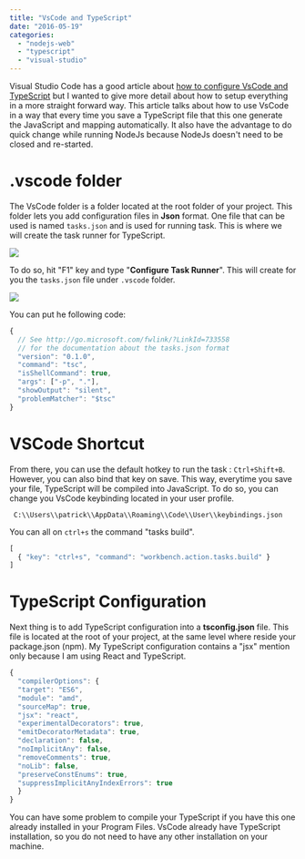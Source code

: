 ```yaml
---
title: "VsCode and TypeScript"
date: "2016-05-19"
categories: 
  - "nodejs-web"
  - "typescript"
  - "visual-studio"
---
```


Visual Studio Code has a good article about [how to configure VsCode and TypeScript](http://code.visualstudio.com/docs/languages/typescript) but I wanted to give more detail about how to setup everything in a more straight forward way. This article talks about how to use VsCode in a way that every time you save a TypeScript file that this one generate the JavaScript and mapping automatically. It also have the advantage to do quick change while running NodeJs because NodeJs doesn't need to be closed and re-started.

# .vscode folder

The VsCode folder is a folder located at the root folder of your project. This folder lets you add configuration files in **Json** format. One file that can be used is named `tasks.json` and is used for running task. This is where we will create the task runner for TypeScript.

![](images/vscodefolder.png)

To do so, hit "F1" key and type "**Configure Task Runner**". This will create for you the `tasks.json` file under `.vscode` folder.

![](images/taskrunner.png)

You can put he following code: 

```typescript
{ 
  // See http://go.microsoft.com/fwlink/?LinkId=733558 
  // for the documentation about the tasks.json format 
  "version": "0.1.0", 
  "command": "tsc", 
  "isShellCommand": true, 
  "args": ["-p", "."], 
  "showOutput": "silent", 
  "problemMatcher": "$tsc" 
} 
``` 


# VSCode Shortcut

From there, you can use the default hotkey to run the task : `Ctrl+Shift+B`. However, you can also bind that key on save. This way, everytime you save your file, TypeScript will be compiled into JavaScript. To do so, you can change you VsCode keybinding located in your user profile.

``` 
 C:\\Users\\patrick\\AppData\\Roaming\\Code\\User\\keybindings.json 
``` 

You can all on `ctrl+s` the command "tasks build".

```typescript
[ 
  { "key": "ctrl+s", "command": "workbench.action.tasks.build" } 
] 
``` 


# TypeScript Configuration

Next thing is to add TypeScript configuration into a **tsconfig.json** file. This file is located at the root of your project, at the same level where reside your package.json (npm). My TypeScript configuration contains a "jsx" mention only because I am using React and TypeScript.

```typescript
{ 
  "compilerOptions": { 
  "target": "ES6", 
  "module": "amd", 
  "sourceMap": true, 
  "jsx": "react", 
  "experimentalDecorators": true, 
  "emitDecoratorMetadata": true, 
  "declaration": false, 
  "noImplicitAny": false, 
  "removeComments": true, 
  "noLib": false, 
  "preserveConstEnums": true, 
  "suppressImplicitAnyIndexErrors": true 
  } 
} 
``` 

You can have some problem to compile your TypeScript if you have this one already installed in your Program Files. VsCode already have TypeScript installation, so you do not need to have any other installation on your machine.
